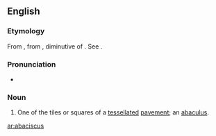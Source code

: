 ==English==

===Etymology===
From {{etyl|NL.}}, from {{etyl|grc}} {{term|ἀβακίσκος||a coloured stone for laying mosaic|tr=abakiskos|lang=grc}}, diminutive of {{term|ἄβαξ||board|tr=abaks|lang=grc}}.
See {{term|abacus}}.

===Pronunciation===
* {{a|US}} {{IPA|/ˌæb.ə.ˈsɪs.kəs/|/ˌæb.ə.ˈsɪs.kɪs/}}

===Noun===
{{en-noun|abacisci}}

# {{archaic}} One of the tiles or squares of a [[tessellated]] [[pavement]]; an [[abaculus]].

[[ar:abaciscus]]